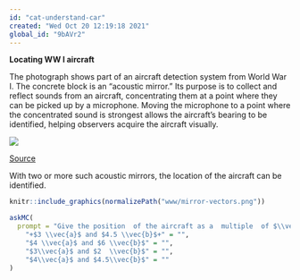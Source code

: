 ```yaml
---
id: "cat-understand-car"
created: "Wed Oct 20 12:19:18 2021"
global_id: "9bAVr2"
---
```


**Locating WW I aircraft**

The photograph shows part of an aircraft detection system from World War I. The concrete block is an "acoustic mirror." Its purpose is to collect and reflect sounds from  an aircraft,  concentrating them at a point where they can be picked up by a microphone. Moving the microphone to a  point where the concentrated sound is strongest allows the aircraft's bearing to be identified, helping observers acquire the aircraft visually.

![](www/WW1AcousticMirrorKilnsea-Jan2007.jpg)

[Source](https://en.wikipedia.org/wiki/Acoustic_mirror#/media/File:WW1AcousticMirrorKilnsea(PaulGlazzard)Jan2007.jpg)

With two or more such acoustic mirrors, the location of the aircraft can be identified. 

```r
knitr::include_graphics(normalizePath("www/mirror-vectors.png"))
```

```r
askMC(
  prompt = "Give the position  of the aircraft as a  multiple  of $\\vec{a}$ from sound mirror A and as a multiple of $\\vec{b}$ from sound mirror B. (Choose the closest answer)",
    "+$3 \\vec{a}$ and $4.5 \\vec{b}$+" = "",
    "$4 \\vec{a}$ and $6 \\vec{b}$" = "",
    "$3\\vec{a}$ and $2  \\vec{b}$" = "",
    "$4\\vec{a}$ and $4.5\\vec{b}$" = ""
)
```

